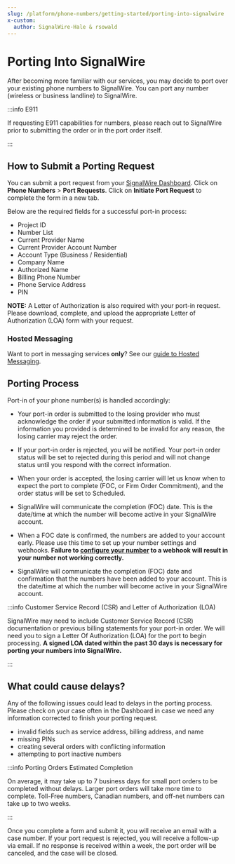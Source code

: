 ```yaml
---
slug: /platform/phone-numbers/getting-started/porting-into-signalwire
x-custom:
  author: SignalWire-Hale & rsowald
---
```


# Porting Into SignalWire

After becoming more familiar with our services, you may decide to port over your existing phone numbers to SignalWire. 
You can port any number (wireless or business landline) to SignalWire.


:::info E911

If requesting E911 capabilities for numbers, please reach out to SignalWire prior to submitting the order or in the port order itself.

:::

## How to Submit a Porting Request

You can submit a port request from your [SignalWire Dashboard](https://signalwire.com/signin). 
Click on **Phone Numbers** > **Port Requests**. 
Click on **Initiate Port Request** to complete the form in a new tab.   

Below are the required fields for a successful port-in process:

- Project ID
- Number List
- Current Provider Name
- Current Provider Account Number
- Account Type (Business / Residential)
- Company Name
- Authorized Name
- Billing Phone Number
- Phone Service Address
- PIN

**NOTE:** A Letter of Authorization is also required with your port-in request. 
Please download, complete, and upload the appropriate Letter of Authorization (LOA) form with your request.

### Hosted Messaging

Want to port in messaging services **only**?
See our [guide to Hosted Messaging](/messaging/guides/hosted-messaging).

## Porting Process

Port-in of your phone number(s) is handled accordingly:

- Your port-in order is submitted to the losing provider who must acknowledge the order if your submitted information is valid. 
If the information you provided is determined to be invalid for any reason, the losing carrier may reject the order.

- If your port-in order is rejected, you will be notified. 
Your port-in order status will be set to rejected during this period and will not change status until you respond with the correct information.

- When your order is accepted, the losing carrier will let us know when to expect the port to complete (FOC, or Firm Order Commitment), and the order status will be set to Scheduled.

- SignalWire will communicate the completion (FOC) date. 
This is the date/time at which the number will become active in your SignalWire account.

- When a FOC date is confirmed, the numbers are added to your account early. 
Please use this time to set up your number settings and webhooks. 
**Failure to [configure your number](/platform/phone-numbers/guides/how-to-configure-your-webhook) to a webhook will result in your number not working correctly.**

- SignalWire will communicate the completion (FOC) date and confirmation that the numbers have been added to your account. 
This is the date/time at which the number will become active in your SignalWire account.


:::info Customer Service Record (CSR) and Letter of Authorization (LOA)

SignalWire may need to include Customer Service Record (CSR) documentation or previous billing statements for your port-in order. 
We will need you to sign a Letter Of Authorization (LOA) for the port to begin processing. 
**A signed LOA dated within the past 30 days is necessary for porting your numbers into SignalWire.**

:::

## What could cause delays?

Any of the following issues could lead to delays in the porting process. 
Please check on your case often in the Dashboard in case we need any information corrected to finish your porting request. 

- invalid fields such as service address, billing address, and name
- missing PINs
- creating several orders with conflicting information
- attempting to port inactive numbers


:::info Porting Orders Estimated Completion

On average, it may take up to 7 business days for small port orders to be completed without delays. 
Larger port orders will take more time to complete. 
Toll-Free numbers, Canadian numbers, and off-net numbers can take up to two weeks.

:::

Once you complete a form and submit it, you will receive an email with a case number. 
If your port request is rejected, you will receive a follow-up via email. 
If no response is received within a week, the port order will be canceled, and the case will be closed.
